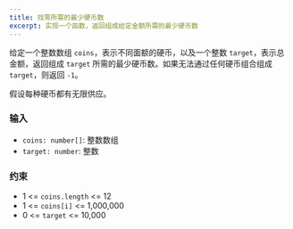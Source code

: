 ```yaml
---
title: 找零所需的最少硬币数
excerpt: 实现一个函数，返回组成给定金额所需的最少硬币数
---
```



给定一个整数数组 `coins`，表示不同面额的硬币，以及一个整数 `target`，表示总金额，返回组成 `target` 所需的最少硬币数。如果无法通过任何硬币组合组成 `target`，则返回 `-1`。

假设每种硬币都有无限供应。

### 输入

- `coins: number[]`: 整数数组
- `target: number`: 整数

<MDXTestExamples testCases={runTestCases} />

### 约束

- 1 &lt;= `coins.length` &lt;= 12
- 1 &lt;= `coins[i]` &lt;= 1,000,000
- 0 &lt;= `target` &lt;= 10,000
